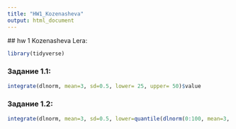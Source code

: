 ```yaml
---
title: "HW1_Kozenasheva"
output: html_document
---
```


  ## hw 1 Kozenasheva Lera:
  
  
```r
library(tidyverse)
```

### Задание 1.1:

```r
integrate(dlnorm, mean=3, sd=0.5, lower= 25, upper= 50)$value
```


### Задание 1.2:

```r
integrate(dlnorm, mean=3, sd=0.5, lower=quantile(dlnorm(0:100, mean=3, sd=0.5), 0.1), upper=quantile(dlnorm(0:100, mean=3, sd=0.5), 0.9))$value
```
